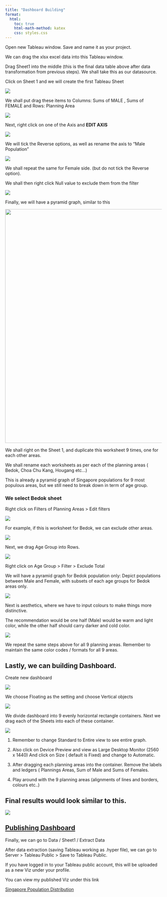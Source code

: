 ```yaml
---
title: "Dashboard Building"
format:
  html:
    toc: true
    html-math-method: katex
    css: styles.css
---
```


Open new Tableau window. Save and name it as your project.

We can drag the xlsx excel data into this Tableau window.

Drag Sheet1 into the middle (this is the final data table above after data transformation from previous steps). We shall take this as our datasource.

Click on Sheet 1 and we will create the first Tableau Sheet

![](images/10th.JPG)

We shall put drag these items to Columns: Sums of MALE , Sums of FEMALE and Rows: Planning Area

![](images/tableau%20sheet%201.jpg)

Next, right click on one of the Axis and **EDIT AXIS**

![](images/12th.jpg)

We will tick the Reverse options, as well as rename the axis to "Male Population"

![](images/13TH.JPG)

We shall repeat the same for Female side. (but do not tick the Reverse option).

We shall then right click Null value to exclude them from the filter

![](images/12th-01.jpg)

Finally, we will have a pyramid graph, similar to this

![](images/15th.JPG){fig-align="center" width="750"}

We shall right on the Sheet 1, and duplicate this worksheet 9 times, one for each other areas.

We shall rename each worksheets as per each of the planning areas ( Bedok, Choa Chu Kang, Hougang etc...)

This is already a pyramid graph of Singapore populations for 9 most populous areas, but we still need to break down in term of age group.

### We select Bedok sheet

Right click on Filters of Planning Areas \> Edit filters

![](images/16th.jpg)

For example, if this is worksheet for Bedok, we can exclude other areas.

![](images/tableau%20sheet%203.%20jpg.jpg)

Next, we drag Age Group into Rows.

![](images/17th.JPG)

Right click on Age Group \> Filter \> Exclude Total

We will have a pyramid graph for Bedok population only: Depict populations between Male and Female, with subsets of each age groups for Bedok areas only.

![](images/tableau%20sheet%204.jpg)

Next is aesthetics, where we have to input colours to make things more distinctive.

The recommendation would be one half (Male) would be warm and light color, while the other half should carry darker and cold color.

![](images/18th.JPG)

We repeat the same steps above for all 9 planning areas. Remember to maintain the same color codes / formats for all 9 areas.

## Lastly, we can building Dashboard.

Create new dashboard

![](images/19th.jpg)

We choose Floating as the setting and choose Vertical objects

![](images/20th.jpg)

We divide dashboard into 9 evenly horizontal rectangle containers. Next we drag each of the Sheets into each of these container.

![](images/21th.jpg)

1.  Remember to change Standard to Entire view to see entire graph.

2.  Also click on Device Preview and view as Large Desktop Monitor (2560 x 1440) And click on Size ( default is Fixed) and change to Automatic.

3.  After dragging each planning areas into the container. Remove the labels and ledgers ( Plannings Areas, Sum of Male and Sums of Females.

4.  Play around with the 9 planning areas (alignments of lines and borders, colours etc..)

## **Final results would look similar to this.**

![](images/22nd.JPG)

## [**Publishing Dashboard**]{.underline}

Finally, we can go to Data / Sheet1 / Extract Data

After data extraction (saving Tableau working as .hyper file), we can go to Server \> Tableau Public \> Save to Tableau Public.

If you have logged in to your Tableau public account, this will be uploaded as a new Viz under your profile.

You can view my published Viz under this link

[Singapore Population Distribution](https://public.tableau.com/app/profile/thomas.hoang8154/viz/takehome1_16740523080150/Dashboard3)
